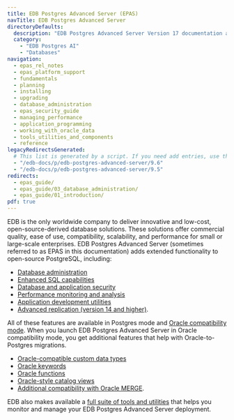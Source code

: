 ```yaml
---
title: EDB Postgres Advanced Server (EPAS)
navTitle: EDB Postgres Advanced Server
directoryDefaults:
  description: "EDB Postgres Advanced Server Version 17 documentation and release notes. Oracle database compatibility with higher security and data redaction for enterprises."
  category:
    - "EDB Postgres AI"
    - "Databases"
navigation:
  - epas_rel_notes
  - epas_platform_support
  - fundamentals
  - planning
  - installing
  - upgrading
  - database_administration
  - epas_security_guide
  - managing_performance
  - application_programming
  - working_with_oracle_data
  - tools_utilities_and_components
  - reference
legacyRedirectsGenerated:
  # This list is generated by a script. If you need add entries, use the `legacyRedirects` key.
  - "/edb-docs/p/edb-postgres-advanced-server/9.6"
  - "/edb-docs/p/edb-postgres-advanced-server/9.5"
redirects:
  - epas_guide/
  - epas_guide/03_database_administration/
  - epas_guide/01_introduction/
pdf: true
---
```


EDB is the only worldwide company to deliver innovative and low-cost, open-source-derived database solutions. These solutions offer commercial quality, ease of use, compatibility, scalability, and performance for small or large-scale enterprises. EDB Postgres Advanced Server (sometimes referred to as EPAS in this documentation) adds extended functionality to open-source PostgreSQL, including:
- [Database administration](database_administration)
- [Enhanced SQL capabilities](application_programming/15_enhanced_sql_and_other_misc_features/)
- [Database and application security](epas_security_guide)
- [Performance monitoring and analysis](managing_performance)
- [Application development utilities](application_programming)
- [Advanced replication (version 14 and higher)](https://www.enterprisedb.com/docs/pgd/latest/). 

All of these features are available in Postgres mode and [Oracle compatibility mode](working_with_oracle_data). When you launch EDB Postgres Advanced Server in Oracle compatibility mode, you get additional features that help with Oracle-to-Postgres migrations.
- [Oracle-compatible custom data types](reference/sql_reference/02_data_types/)
- [Oracle keywords](reference/sql_reference/01_sql_syntax/)
- [Oracle functions](reference/sql_reference/03_functions_and_operators/)
- [Oracle-style catalog views](reference/oracle_compatibility_reference/epas_compat_cat_views/)
- [Additional compatibility with Oracle MERGE](reference/oracle_compatibility_reference/epas_compat_sql/65a_merge.mdx). 

EDB also makes available a [full suite of tools and utilities](tools_utilities_and_components) that helps you monitor and manage your EDB Postgres Advanced Server deployment.
